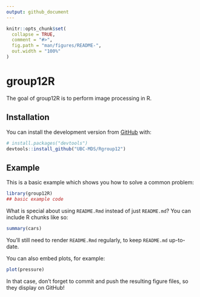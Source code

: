 ```yaml
---
output: github_document
---
```


<!-- README.md is generated from README.Rmd. Please edit that file -->

```r
knitr::opts_chunk$set(
  collapse = TRUE,
  comment = "#>",
  fig.path = "man/figures/README-",
  out.width = "100%"
)
```

# group12R

<!-- badges: start -->
<!-- badges: end -->

The goal of group12R is to perform image processing in R.

## Installation

You can install the development version from [GitHub](https://github.com/) with:

``` r
# install.packages("devtools")
devtools::install_github("UBC-MDS/Rgroup12")
```
## Example

This is a basic example which shows you how to solve a common problem:

```r
library(group12R)
## basic example code
```

What is special about using `README.Rmd` instead of just `README.md`? You can include R chunks like so:

```r
summary(cars)
```

You'll still need to render `README.Rmd` regularly, to keep `README.md` up-to-date.

You can also embed plots, for example:

```r
plot(pressure)
```

In that case, don't forget to commit and push the resulting figure files, so they display on GitHub!

